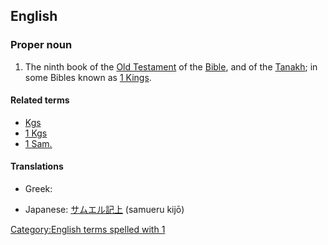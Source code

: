 ==English==
{{book of the Bible|Books of Samuel}}

===Proper noun===
{{en-proper noun}}

# {{context|biblical|lang=en}}  The ninth book of the [[Old Testament]] of the [[Bible]], and of the [[Tanakh]]; in some Bibles known as [[1 Kings]].

====Related terms====
*[[Kgs]]
*[[1 Kgs]]
*[[1 Sam.]]

====Translations====
{{trans-top|book of the Bible}}
*Greek: {{t-|el|Α' Σαμουήλ||tr=A' Samouíl|sc=Grek}}
{{trans-mid}}
*Japanese: [[サムエル記上]] (samueru kijō)
{{trans-bottom}}

[[Category:English terms spelled with 1]]